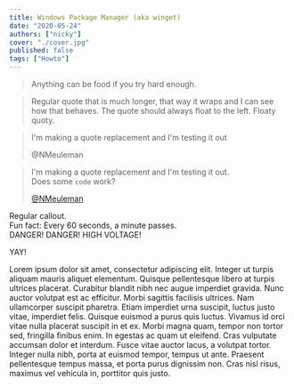 ```yaml
---
title: Windows Package Manager (aka winget)
date: "2020-05-24"
authors: ["nicky"]
cover: "./cover.jpg"
published: false
tags: ["Howto"]
---
```


> Anything can be food if you try hard enough.

> Regular quote that is much longer, that way it wraps and I can see how that behaves. The quote should always float to the left. Floaty quoty.

> I'm making a quote replacement and I'm testing it out
>
> <footer>@NMeuleman</footer>

> I'm making a quote replacement and I'm testing it out.  
> Does some `code` work?
>
> <footer>
>
> [@NMeuleman](https://twitter.com/NMeuleman)
>
> </footer>

<Aside>Regular callout.</Aside>

<Aside variant="info">Fun fact: Every 60 seconds, a minute passes.</Aside>

<Aside variant="danger">DANGER! DANGER! HIGH VOLTAGE!</Aside>

<Aside variant="success">

YAY!

Lorem ipsum dolor sit amet, consectetur adipiscing elit. Integer ut turpis aliquam mauris aliquet elementum. Quisque pellentesque libero at turpis ultrices placerat. Curabitur blandit nibh nec augue imperdiet gravida. Nunc auctor volutpat est ac efficitur. Morbi sagittis facilisis ultrices. Nam ullamcorper suscipit pharetra. Etiam imperdiet urna suscipit, luctus justo vitae, imperdiet felis. Quisque euismod a purus quis luctus. Vivamus id orci vitae nulla placerat suscipit in et ex. Morbi magna quam, tempor non tortor sed, fringilla finibus enim. In egestas ac quam ut eleifend. Cras vulputate accumsan dolor et interdum. Fusce vitae auctor lacus, a volutpat tortor. Integer nulla nibh, porta at euismod tempor, tempus ut ante. Praesent pellentesque tempus massa, et porta purus dignissim non. Cras nisl risus, maximus vel vehicula in, porttitor quis justo.

</Aside>
